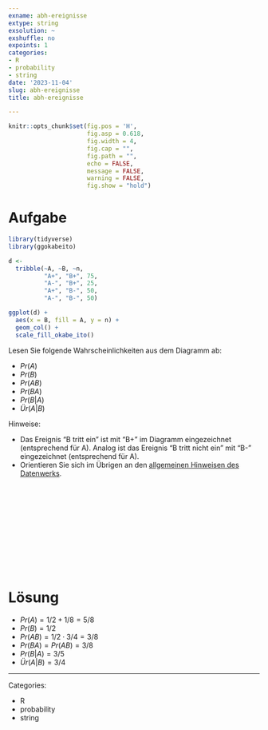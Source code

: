 ```yaml
---
exname: abh-ereignisse
extype: string
exsolution: ~
exshuffle: no
expoints: 1
categories:
- R
- probability
- string
date: '2023-11-04'
slug: abh-ereignisse
title: abh-ereignisse

---
```




```r
knitr::opts_chunk$set(fig.pos = 'H',
                      fig.asp = 0.618,
                      fig.width = 4,
                      fig.cap = "", 
                      fig.path = "",
                      echo = FALSE,
                      message = FALSE,
                      warning = FALSE,
                      fig.show = "hold")
```







# Aufgabe

```r
library(tidyverse)
library(ggokabeito)

d <-
  tribble(~A, ~B, ~n,
          "A+", "B+", 75,
          "A-", "B+", 25,
          "A+", "B-", 50,
          "A-", "B-", 50)

ggplot(d) +
  aes(x = B, fill = A, y = n) +
  geom_col() +
  scale_fill_okabe_ito()
```


Lesen Sie folgende Wahrscheinlichkeiten aus dem Diagramm ab:

- $Pr(A)$
- $Pr(B)$
- $Pr(AB)$
- $Pr(BA)$
- $Pr(B|A)$
- $Ür(A|B)$

Hinweise:

- Das Ereignis "B tritt ein" ist mit "B+" im Diagramm eingezeichnet (entsprechend für A). Analog ist das Ereignis "B tritt nicht ein" mit "B-" eingezeichnet (entsprechend für A).
- Orientieren Sie sich im Übrigen an den [allgemeinen Hinweisen des Datenwerks](https://datenwerk.netlify.app/hinweise).




</br>
</br>
</br>
</br>
</br>
</br>
</br>
</br>
</br>
</br>

# Lösung


- $Pr(A) = 1/2 + 1/8 = 5/8$
- $Pr(B) = 1/2$
- $Pr(AB) = 1/2 \cdot 3/4 = 3/8$
- $Pr(BA) = Pr(AB) = 3/8$ 
- $Pr(B|A) = 3/5$
- $Ür(A|B) = 3/4$








---

Categories: 

- R
- probability
- string

